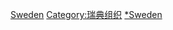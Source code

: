 {{Portal|瑞典}}
{{Wikipedia category|hidden=yes|container=yes}}
{{Eponymous category}}

[[Category:以各國組織命名的分類|Sweden]]
[[Category:瑞典组织|Category:瑞典组织]]
[[Category:以歐洲組織命名的分類|*Sweden]]